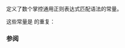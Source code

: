 {{cpp/title|basic_regex 常量}}
{{cpp/regex/basic_regex/navbar}}

{{dcl begin}}
{{dcl header|regex}}
{{dcl|1=
static constexpr std::regex_constants::syntax_option_type icase =
    std::regex_constants::icase;
static constexpr std::regex_constants::syntax_option_type nosubs =
    std::regex_constants::nosubs;
static constexpr std::regex_constants::syntax_option_type optimize =
    std::regex_constants::optimize;
static constexpr std::regex_constants::syntax_option_type collate =
    std::regex_constants::collate;
static constexpr std::regex_constants::syntax_option_type ECMAScript =
    std::regex_constants::ECMAScript;
static constexpr std::regex_constants::syntax_option_type basic =
    std::regex_constants::basic;
static constexpr std::regex_constants::syntax_option_type extended =
    std::regex_constants::extended;
static constexpr std::regex_constants::syntax_option_type awk =
    std::regex_constants::awk;
static constexpr std::regex_constants::syntax_option_type grep =
    std::regex_constants::grep;
static constexpr std::regex_constants::syntax_option_type egrep =
    std::regex_constants::egrep;
}}
{{dcl|since=c++17|1=
static constexpr std::regex_constants::syntax_option_type multiline =
    std::regex_constants::multiline;
}}
{{dcl end}}

{{lc|std::basic_regex}} 定义了数个掌控通用正则表达式匹配语法的常量。

这些常量是 {{c|std::regex_constants}} 的重复：

{{cpp/regex/syntax option type consts}}

===参阅===
{{dsc begin}}
{{dsc inc|cpp/regex/dsc syntax_option_type}}
{{dsc end}}

{{langlinks|de|en|es|fr|it|ja|pt|ru}}